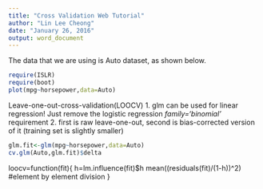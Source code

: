 ---
title: "Cross Validation Web Tutorial"
author: "Lin Lee Cheong"
date: "January 26, 2016"
output: word_document
---


The data that we are using is Auto dataset, as shown below.
```{r}
require(ISLR)
require(boot)
plot(mpg~horsepower,data=Auto)
```

Leave-one-out-cross-validation(LOOCV) 
1. glm can be used for linear regression! Just remove the logistic regression *family='binomial'* requirement
2. first is raw leave-one-out, second is bias-corrected version of it (training set is slightly smaller)

```{r}
glm.fit<-glm(mpg~horsepower,data=Auto)
cv.glm(Auto,glm.fit)$delta
```

loocv=function(fit){
  h=lm.influence(fit)$h
  mean((residuals(fit)/(1-h))^2) #element by element division
}
